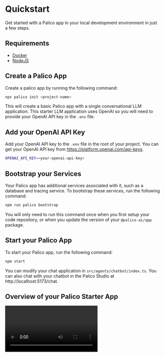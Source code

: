 
# Quickstart

Get started with a Palico app in your local development environment in just a few steps.

## Requirements

- [Docker](https://hub.docker.com/)
- [NodeJS](https://nodejs.org/en)

## Create a Palico App

Create a palico app by running the following command:

```bash
npx palico init <project-name>
```

This will create a basic Palico app with a single conversational LLM application.
This starter LLM application uses OpenAI so you will need to provide your OpenAI API key in the `.env` file.

## Add your OpenAI API Key

Add your OpenAI API key to the `.env` file in the root of your project. You can get your OpenAI API key from https://platform.openai.com/api-keys.

```bash
OPENAI_API_KEY=<your-openai-api-key>
```

## Bootstrap your Services

Your Palico app has additional services associated with it, such as a database and tracing service. To bootstrap these services, run the following command:

```bash
npm run palico bootstrap
```

You will only need to run this command once when you first setup your code repository, or when you update the version of your `@palico-ai/app` package.

## Start your Palico App

To start your Palico app, run the following command:

```bash
npm start
```

You can modify your chat application in `src/agents/chatbot/index.ts`. You can also chat with your chatbot in the Palico Studio at http://localhost:5173/chat.

## Overview of your Palico Starter App

<div>
<video 
  src="https://utfs.io/f/jgQxPCq19TmnOU96LkIyZgJYG3PDQ6n2FucrIelRkNiHvLCx"
  controls
  style={{
    width: '100%',
    height: 'auto',
  }}
/>
</div>
